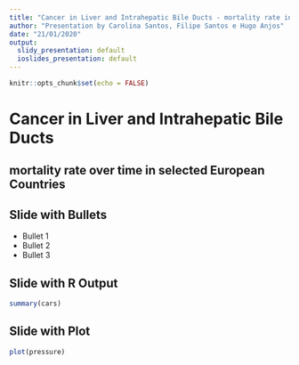 ```yaml
---
title: "Cancer in Liver and Intrahepatic Bile Ducts - mortality rate in selected European Countries"
author: "Presentation by Carolina Santos, Filipe Santos e Hugo Anjos"
date: "21/01/2020"
output:
  slidy_presentation: default
  ioslides_presentation: default
---
```


```r
knitr::opts_chunk$set(echo = FALSE)
```

# Cancer in Liver and Intrahepatic Bile Ducts
## mortality rate over time in selected European Countries



## Slide with Bullets

- Bullet 1
- Bullet 2
- Bullet 3

## Slide with R Output

```r
summary(cars)
```

## Slide with Plot

```r
plot(pressure)
```

